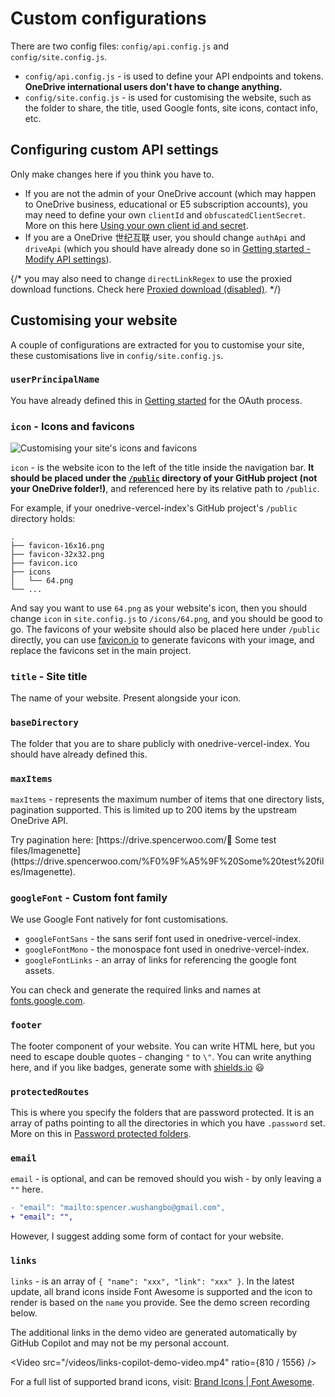 
# Custom configurations

There are two config files: `config/api.config.js` and `config/site.config.js`.

- `config/api.config.js` - is used to define your API endpoints and tokens. **OneDrive international users don't have to change anything.**
- `config/site.config.js` - is used for customising the website, such as the folder to share, the title, used Google fonts, site icons, contact info, etc.

## Configuring custom API settings

Only make changes here if you think you have to.

- If you are not the admin of your OneDrive account (which may happen to OneDrive business, educational or E5 subscription accounts), you may need to define your own `clientId` and `obfuscatedClientSecret`. More on this here [Using your own client id and secret](todo).
- If you are a OneDrive 世纪互联 user, you should change `authApi` and `driveApi` (which you should have already done so in [Getting started - Modify API settings](./getting-started#modify-api-settings-optional-1)).

{/* you may also need to change `directLinkRegex` to use the proxied download functions. Check here [Proxied download (disabled)](todo). */}

## Customising your website

A couple of configurations are extracted for you to customise your site, these customisations live in `config/site.config.js`.

### `userPrincipalName`

You have already defined this in [Getting started](./getting-started#customise-site-settings) for the OAuth process.

### `icon` - Icons and favicons

![Customising your site's icons and favicons](./images/custom-configs/customising-icons.png)

`icon` - is the website icon to the left of the title inside the navigation bar. **It should be placed under the [`/public`](https://github.com/spencerwooo/onedrive-vercel-index/tree/main/public) directory of your GitHub project (not your OneDrive folder!)**, and referenced here by its relative path to `/public`.

For example, if your onedrive-vercel-index's GitHub project's `/public` directory holds:

```
.
├── favicon-16x16.png
├── favicon-32x32.png
├── favicon.ico
├── icons
│   └── 64.png
└── ...
```

And say you want to use `64.png` as your website's icon, then you should change `icon` in `site.config.js` to `/icons/64.png`, and you should be good to go. The favicons of your website should also be placed here under `/public` directly, you can use [favicon.io](http://favicon.io) to generate favicons with your image, and replace the favicons set in the main project.

### `title` - Site title

The name of your website. Present alongside your icon.

### `baseDirectory`

The folder that you are to share publicly with onedrive-vercel-index. You should have already defined this.

### `maxItems`

`maxItems` - represents the maximum number of items that one directory lists, pagination supported. This is limited up to 200 items by the upstream OneDrive API.

<Callout emoji="➡️">
  Try pagination here: [https://drive.spencerwoo.com/🥟 Some test
  files/Imagenette](https://drive.spencerwoo.com/%F0%9F%A5%9F%20Some%20test%20files/Imagenette).
</Callout>

### `googleFont` - Custom font family

We use Google Font natively for font customisations.

- `googleFontSans` - the sans serif font used in onedrive-vercel-index.
- `googleFontMono` - the monospace font used in onedrive-vercel-index.
- `googleFontLinks` - an array of links for referencing the google font assets.

You can check and generate the required links and names at [fonts.google.com](https://fonts.google.com/).

### `footer`

The footer component of your website. You can write HTML here, but you need to escape double quotes - changing `"` to `\"`. You can write anything here, and if you like badges, generate some with [shields.io](http://shields.io) 😃

### `protectedRoutes`

This is where you specify the folders that are password protected. It is an array of paths pointing to all the directories in which you have `.password` set. More on this in [Password protected folders](todo).

### `email`

`email` - is optional, and can be removed should you wish - by only leaving a `""` here.

```diff
- "email": "mailto:spencer.wushangbo@gmail.com",
+ "email": "",
```

However, I suggest adding some form of contact for your website.

### `links`

`links` - is an array of `{ "name": "xxx", "link": "xxx" }`. In the latest update, all brand icons inside Font Awesome is supported and the icon to render is based on the `name` you provide. See the demo screen recording below.

<Callout emoji="💦">
  The additional links in the demo video are generated automatically by GitHub Copilot and may not be my personal
  account.
</Callout>

<Video src="/videos/links-copilot-demo-video.mp4" ratio={810 / 1556} />

For a full list of supported brand icons, visit: [Brand Icons | Font Awesome](https://fontawesome.com/icons?s=brands).

